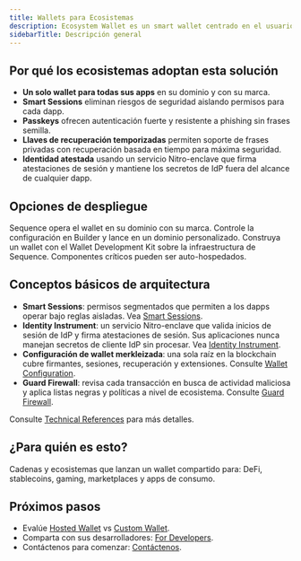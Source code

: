 ```yaml
---
title: Wallets para Ecosistemas
description: Ecosystem Wallet es un smart wallet centrado en el usuario que funciona en su dominio y sirve a todos sus dapps. Combina passkeys, Smart Sessions y una configuración merkleizada del wallet para ofrecer mayor seguridad con menos fricción.
sidebarTitle: Descripción general
---
```


## Por qué los ecosistemas adoptan esta solución

- **Un solo wallet para todas sus apps** en su dominio y con su marca.
- **Smart Sessions** eliminan riesgos de seguridad aislando permisos para cada dapp.
- **Passkeys** ofrecen autenticación fuerte y resistente a phishing sin frases semilla.
- **Llaves de recuperación temporizadas** permiten soporte de frases privadas con recuperación basada en tiempo para máxima seguridad.
- **Identidad atestada** usando un servicio Nitro-enclave que firma atestaciones de sesión y mantiene los secretos de IdP fuera del alcance de cualquier dapp.

## Opciones de despliegue

<CardGroup>
  <Card title="Hosted Wallet" href="/solutions/wallets/ecosystems/hosted-wallet">
    Sequence opera el wallet en su dominio con su marca. Controle la configuración en Builder y lance en un dominio personalizado.
  </Card>

  <Card title="Wallet personalizado" href="/solutions/wallets/ecosystems/custom-wallet">
    Construya un wallet con el Wallet Development Kit sobre la infraestructura de Sequence. Componentes críticos pueden ser auto-hospedados.
  </Card>
</CardGroup>

## Conceptos básicos de arquitectura

- **Smart Sessions**: permisos segmentados que permiten a los dapps operar bajo reglas aisladas. Vea [Smart Sessions](/solutions/wallets/ecosystems/smart-sessions).
- **Identity Instrument**: un servicio Nitro-enclave que valida inicios de sesión de IdP y firma atestaciones de sesión. Sus aplicaciones nunca manejan secretos de cliente IdP sin procesar. Vea [Identity Instrument](/solutions/wallets/ecosystems/identity-instrument).
- **Configuración de wallet merkleizada**: una sola raíz en la blockchain cubre firmantes, sesiones, recuperación y extensiones. Consulte [Wallet Configuration](/solutions/wallets/ecosystems/wallet-config).
- **Guard Firewall**: revisa cada transacción en busca de actividad maliciosa y aplica listas negras y políticas a nivel de ecosistema. Consulte [Guard Firewall](/solutions/wallets/ecosystems/guard-firewall).

Consulte [Technical References](/solutions/technical-references/overview) para más detalles.

## ¿Para quién es esto?
Cadenas y ecosistemas que lanzan un wallet compartido para: DeFi, stablecoins, gaming, marketplaces y apps de consumo.

## Próximos pasos

- Evalúe [Hosted Wallet](/solutions/wallets/ecosystems/hosted-wallet) vs [Custom Wallet](/solutions/wallets/ecosystems/custom-wallet).
- Comparta con sus desarrolladores: [For Developers](/solutions/wallets/developers/overview).
- Contáctenos para comenzar: [Contáctenos](https://sequence.xyz/contact).